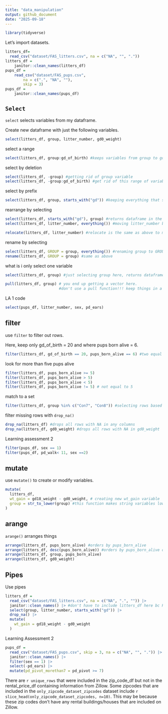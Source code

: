 ```yaml
---
title: "data_manipulation"
output: github_document
date: "2025-09-18"
---
```


```r
library(tidyverse)
```

Let's import datasets.

```r
litters_df=
  read_csv("dataset/FAS_litters.csv", na = c("NA", "", "."))
litters_df = 
    janitor::clean_names(litters_df)
pups_df = 
    read_csv("dataset/FAS_pups.csv",
        na = c(".", "NA", ""), 
        skip = 3)
pups_df = 
    janitor::clean_names(pups_df)
```

## `Select`

`select` selects variables from my dataframe.

Create new dataframe with just the following variables.
```r
select(litters_df, group, litter_number, gd0_weight)
```

select a range
```r
select(litters_df, group:gd_of_birth) #keeps variables from group to gd of birth
```

select by deletion
```r
select(litters_df, -group) #getting rid of group variable
select(litters_df, -group:gd_of_birth) #get rid of this range of variables
```

select by prefix 
```r
select(litters_df, group, starts_with("gd")) #keeping everything that starts with gd in this case
```

rearrange by selecting
```r
select(litters_df, starts_with("gd"), group) #returns dataframe in the order you have listed
select(litters_df, litter_number, everything()) #moving litter_number before everything else

relocate(litters_df, litter_number) #relocate is the same as above to move litter_number first
```

rename by selecting
```r
select(litters_df, GROUP = group, everything()) #renaming group to GROUP
rename(litters_df, GROUP = group) #same as above
```

what is i only select one variable
```r
select(litters_df, group) #just selecting group here, returns dataframe with just group

pull(litters_df, group) # you end up getting a vector here. 
                        #don't use a pull function!!! keep things in a dataframe
```


LA 1 code
```r
select(pups_df, litter_number, sex, pd_ears)
```

## filter

use `filter` to filter out rows.

Here, keep only gd_of_birth = 20 and where pups born alive = 6.
```r
filter(litters_df, gd_of_birth == 20, pups_born_alive == 6) #two equal signs
```

look for more than five pups alive
```r
filter(litters_df, pups_born_alive >= 5)
filter(litters_df, pups_born_alive > 5)
filter(litters_df, pups_born_alive < 5)
filter(litters_df, pups_born_alive != 5) # not equal to 5

```

match to a set
```r
filter(litters_df, group %in% c("Con7", "Con8")) #selecting rows based on character variable
```

filter missing rows with `drop_na()`

```r
drop_na(litters_df) #drops all rows with NA in any columns
drop_na(litters_df, gd0_weight) #drops all rows with NA in gd0_weight
```

Learning assessment 2
```r
filter(pups_df, sex == 1)
filter(pups_df, pd_walk< 11, sex ==2)
```


## mutate
use `mutate()` to create or modify variables.

```r
mutate(
  litters_df,
  wt_gain = gd18_weight - gd0_weight, # creating new wt_gain variable
  group = str_to_lower(group) #this function makes string variables lowercase
)
```

## arange

`arange()` arranges things

```r
arrange(litters_df, pups_born_alive) #orders by pups_born_alive
arrange(litters_df, desc(pups_born_alive)) #orders by pups_born_alive opposite order
arrange(litters_df, group, pups_born_alive)
arrange(litters_df, gd0_weight)
```

## Pipes


Use pipes
```r
litters_df = 
  read_csv("dataset/FAS_litters.csv", na = c("NA", ".", "")) |> 
  janitor::clean_names() |> #don't have to include litters_df here bc R knows you are talking about litters_df
  select(group, litter_number, starts_with("gd")) |> 
  drop_na() |> 
  mutate(
    wt_gain = gd18_weight - gd0_weight
  )
```

Learning Assessment 2

```r
pups_df =
  read_csv("dataset/FAS_pups.csv", skip = 3, na = c("NA", "", ".")) |> 
  janitor::clean_names() |> 
  filter(sex == 1) |> 
  select(-pd_ears) |> 
  mutate(pd_pivot_morethan7 = pd_pivot >= 7)

```



There are `r unique_rows` that were included in the zip_code_df but not in the rental_price_df containing information from Zillow. Some zipcodes that are included in the `only_zipcode_dataset_zipcodes` dataset include `r slice_head(only_zipcode_dataset_zipcodes, n=10)`. This may be because these zip codes don't have any rental buildings/houses that are included on Zillow. 


